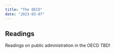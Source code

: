 ```yaml
---
title: "The OECD"
date: "2023-03-07"
---
```


## Readings

Readings on public administration in the OECD TBD!
